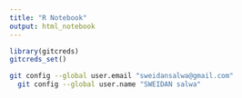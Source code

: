 ```yaml
---
title: "R Notebook"
output: html_notebook
---
```


```r
library(gitcreds)
gitcreds_set()
```

```bash
git config --global user.email "sweidansalwa@gmail.com"
  git config --global user.name "SWEIDAN salwa"
  
```

